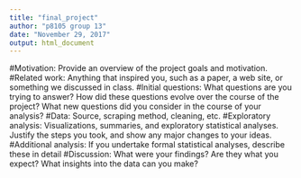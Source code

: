 ```yaml
---
title: "final_project"
author: "p8105 group 13"
date: "November 29, 2017"
output: html_document
---
```

#Motivation: 
Provide an overview of the project goals and motivation.
#Related work: 
Anything that inspired you, such as a paper, a web site, or something we discussed in class.
#Initial questions:
What questions are you trying to answer? How did these questions evolve over the course of the project? What new questions did you consider in the course of your analysis?
#Data: 
Source, scraping method, cleaning, etc.
#Exploratory analysis: 
Visualizations, summaries, and exploratory statistical analyses. Justify the steps you took, and show any major changes to your ideas.
#Additional analysis:
If you undertake formal statistical analyses, describe these in detail
#Discussion: 
What were your findings? Are they what you expect? What insights into the data can you make?

